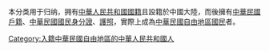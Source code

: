 本分类用于归纳，拥有[[中華人民共和國國籍|中華人民共和國國籍]]且設籍於中國大陸，而後擁有[[中華民國戶籍|中華民國戶籍]]、[[中華民國國民身分證|中華民國國民身分證]]、[[中華民國護照|護照]]，實際上成為[[中華民國自由地區|中華民國自由地區]][[中華民國國民|國民]]者。

[[Category:入籍中華民國自由地區的中華人民共和國人|Category:入籍中華民國自由地區的中華人民共和國人]]